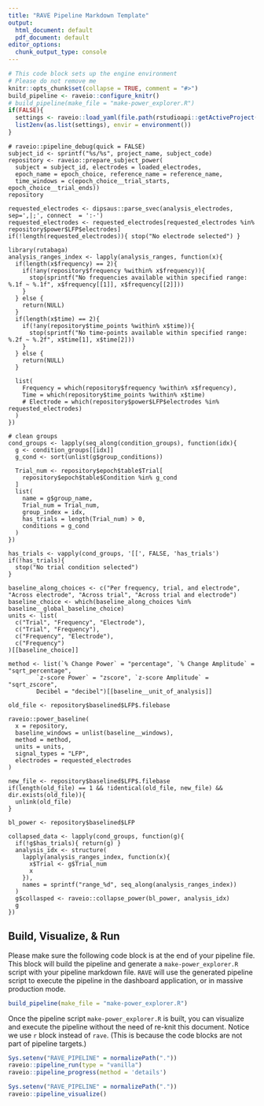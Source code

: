 ```yaml
---
title: "RAVE Pipeline Markdown Template"
output:
  html_document: default
  pdf_document: default
editor_options: 
  chunk_output_type: console
---
```


```r
# This code block sets up the engine environment
# Please do not remove me
knitr::opts_chunk$set(collapse = TRUE, comment = "#>")
build_pipeline <- raveio::configure_knitr()
# build_pipeline(make_file = "make-power_explorer.R")
if(FALSE){
  settings <- raveio::load_yaml(file.path(rstudioapi::getActiveProject(), "modules", 'power_explorer', "settings.yaml"))
  list2env(as.list(settings), envir = environment())
}
```

```rave
# raveio::pipeline_debug(quick = FALSE)
subject_id <- sprintf("%s/%s", project_name, subject_code)
repository <- raveio::prepare_subject_power(
  subject = subject_id, electrodes = loaded_electrodes, 
  epoch_name = epoch_choice, reference_name = reference_name,
  time_windows = c(epoch_choice__trial_starts, epoch_choice__trial_ends))
repository
```

```rave
requested_electrodes <- dipsaus::parse_svec(analysis_electrodes, sep=',|;', connect  = ':-')
requested_electrodes <- requested_electrodes[requested_electrodes %in% repository$power$LFP$electrodes]
if(!length(requested_electrodes)){ stop("No electrode selected") }
```

```rave
library(rutabaga)
analysis_ranges_index <- lapply(analysis_ranges, function(x){
  if(length(x$frequency) == 2){
    if(!any(repository$frequency %within% x$frequency)){
      stop(sprintf("No frequencies available within specified range: %.1f ~ %.1f", x$frequency[[1]], x$frequency[[2]]))
    }
  } else {
    return(NULL)
  }
  if(length(x$time) == 2){
    if(!any(repository$time_points %within% x$time)){
      stop(sprintf("No time-points available within specified range: %.2f ~ %.2f", x$time[1], x$time[2]))
    }
  } else {
    return(NULL)
  }
  
  list(
    Frequency = which(repository$frequency %within% x$frequency),
    Time = which(repository$time_points %within% x$time)
    # Electrode = which(repository$power$LFP$electrodes %in% requested_electrodes)
  )
})
```

```rave
# clean groups
cond_groups <- lapply(seq_along(condition_groups), function(idx){
  g <- condition_groups[[idx]]
  g_cond <- sort(unlist(g$group_conditions))
                   
  Trial_num <- repository$epoch$table$Trial[
    repository$epoch$table$Condition %in% g_cond
  ]
  list(
    name = g$group_name,
    Trial_num = Trial_num,
    group_index = idx,
    has_trials = length(Trial_num) > 0,
    conditions = g_cond
  )
})

has_trials <- vapply(cond_groups, '[[', FALSE, 'has_trials')
if(!has_trials){
  stop("No trial condition selected")
}

```

```rave
baseline_along_choices <- c("Per frequency, trial, and electrode", "Across electrode", "Across trial", "Across trial and electrode")
baseline_choice <- which(baseline_along_choices %in% baseline__global_baseline_choice)
units <- list(
  c("Trial", "Frequency", "Electrode"),
  c("Trial", "Frequency"),
  c("Frequency", "Electrode"),
  c("Frequency")
)[[baseline_choice]]

method <- list(`% Change Power` = "percentage", `% Change Amplitude` = "sqrt_percentage", 
        `z-score Power` = "zscore", `z-score Amplitude` = "sqrt_zscore", 
        Decibel = "decibel")[[baseline__unit_of_analysis]]

old_file <- repository$baselined$LFP$.filebase

raveio::power_baseline(
  x = repository,
  baseline_windows = unlist(baseline__windows),
  method = method,
  units = units,
  signal_types = "LFP",
  electrodes = requested_electrodes
)

new_file <- repository$baselined$LFP$.filebase
if(length(old_file) == 1 && !identical(old_file, new_file) && dir.exists(old_file)){
  unlink(old_file)
}

bl_power <- repository$baselined$LFP
```

```rave
collapsed_data <- lapply(cond_groups, function(g){
  if(!g$has_trials){ return(g) }
  analysis_idx <- structure(
    lapply(analysis_ranges_index, function(x){
      x$Trial <- g$Trial_num
      x
    }),
    names = sprintf("range_%d", seq_along(analysis_ranges_index))
  )
  g$collasped <- raveio::collapse_power(bl_power, analysis_idx)
  g
})
```



## Build, Visualize, & Run

Please make sure the following code block is at the end of your pipeline file. This block will build the pipeline and generate a `make-power_explorer.R` script with your pipeline markdown file. `RAVE` will use the generated pipeline script to execute the pipeline in the dashboard application, or in massive production mode.

```r
build_pipeline(make_file = "make-power_explorer.R")
```


Once the pipeline script `make-power_explorer.R` is built, you can visualize and execute the pipeline without the need of re-knit this document. Notice we use `r` block instead of `rave`. (This is because the code blocks are not part of pipeline targets.)

```r
Sys.setenv("RAVE_PIPELINE" = normalizePath("."))
raveio::pipeline_run(type = "vanilla")
raveio::pipeline_progress(method = 'details')
```

```r
Sys.setenv("RAVE_PIPELINE" = normalizePath("."))
raveio::pipeline_visualize()
```









